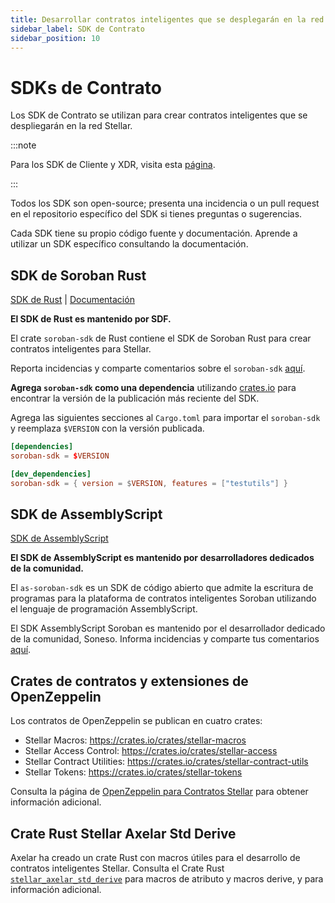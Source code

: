 ```yaml
---
title: Desarrollar contratos inteligentes que se desplegarán en la red Stellar
sidebar_label: SDK de Contrato
sidebar_position: 10
---
```


# SDKs de Contrato

Los SDK de Contrato se utilizan para crear contratos inteligentes que se despliegarán en la red Stellar.

:::note

Para los SDK de Cliente y XDR, visita esta [página](./client-sdks.mdx).

:::

Todos los SDK son open-source; presenta una incidencia o un pull request en el repositorio específico del SDK si tienes preguntas o sugerencias.

Cada SDK tiene su propio código fuente y documentación. Aprende a utilizar un SDK específico consultando la documentación.

## SDK de Soroban Rust

[SDK de Rust](https://github.com/stellar/rs-soroban-sdk) | [Documentación](https://docs.rs/soroban-sdk)

**El SDK de Rust es mantenido por SDF.**

El crate `soroban-sdk` de Rust contiene el SDK de Soroban Rust para crear contratos inteligentes para Stellar.

Reporta incidencias y comparte comentarios sobre el `soroban-sdk` [aquí](https://github.com/stellar/rs-soroban-sdk/issues/new/choose).

**Agrega `soroban-sdk` como una dependencia** utilizando [crates.io](https://crates.io/crates/soroban-sdk) para encontrar la versión de la publicación más reciente del SDK.

Agrega las siguientes secciones al `Cargo.toml` para importar el `soroban-sdk` y reemplaza `$VERSION` con la versión publicada.

```toml
[dependencies]
soroban-sdk = $VERSION

[dev_dependencies]
soroban-sdk = { version = $VERSION, features = ["testutils"] }
```

## SDK de AssemblyScript

[SDK de AssemblyScript](https://github.com/Soneso/as-soroban-sdk)

**El SDK de AssemblyScript es mantenido por desarrolladores dedicados de la comunidad.**

El `as-soroban-sdk` es un SDK de código abierto que admite la escritura de programas para la plataforma de contratos inteligentes Soroban utilizando el lenguaje de programación AssemblyScript.

El SDK AssemblyScript Soroban es mantenido por el desarrollador dedicado de la comunidad, Soneso. Informa incidencias y comparte tus comentarios [aquí](https://github.com/Soneso/as-soroban-sdk/issues/new).

## Crates de contratos y extensiones de OpenZeppelin

Los contratos de OpenZeppelin se publican en cuatro crates:

- Stellar Macros: https://crates.io/crates/stellar-macros
- Stellar Access Control: https://crates.io/crates/stellar-access
- Stellar Contract Utilities: https://crates.io/crates/stellar-contract-utils
- Stellar Tokens: https://crates.io/crates/stellar-tokens

Consulta la página de [OpenZeppelin para Contratos Stellar](../openzeppelin-contracts.mdx#openzeppelin-stellar-contracts-and-utilities) para obtener información adicional.

## Crate Rust Stellar Axelar Std Derive

Axelar ha creado un crate Rust con macros útiles para el desarrollo de contratos inteligentes Stellar. Consulta el Crate Rust [`stellar_axelar_std_derive`](https://axelarnetwork.github.io/axelar-amplifier-stellar/stellar_axelar_std_derive/index.html) para macros de atributo y macros derive, y para información adicional.
